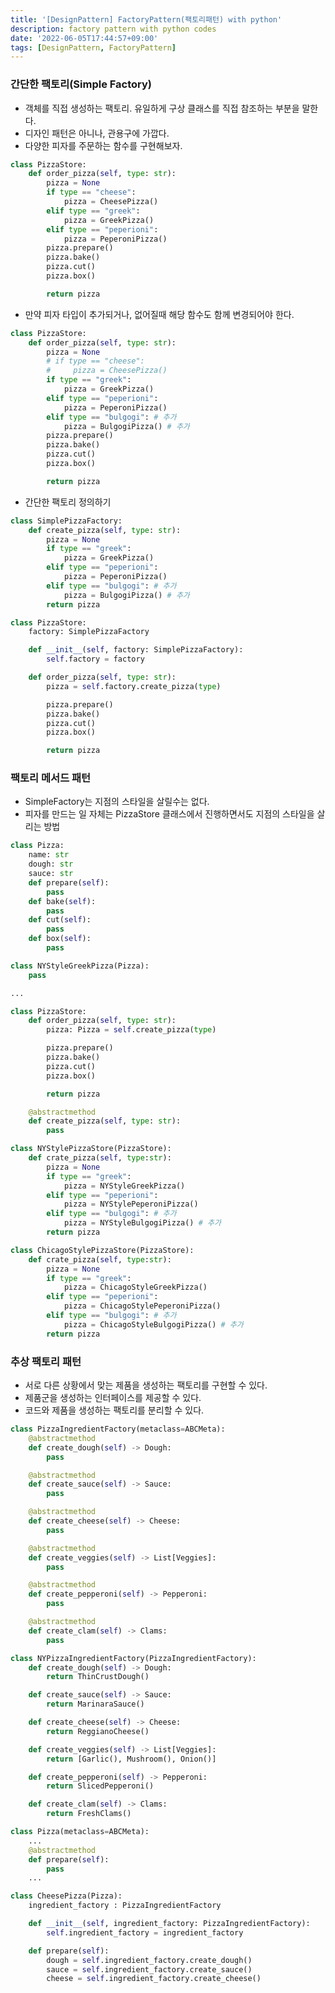 ```yaml
---
title: '[DesignPattern] FactoryPattern(팩토리패턴) with python'
description: factory pattern with python codes
date: '2022-06-05T17:44:57+09:00'
tags: [DesignPattern, FactoryPattern]
---
```


### 간단한 팩토리(Simple Factory)
- 객체를 직접 생성하는 팩토리. 유일하게 구상 클래스를 직접 참조하는 부분을 말한다.
- 디자인 패턴은 아니나, 관용구에 가깝다.
- 다양한 피자를 주문하는 함수를 구현해보자.
```python
class PizzaStore:
    def order_pizza(self, type: str):
        pizza = None
        if type == "cheese":
            pizza = CheesePizza()
        elif type == "greek":
            pizza = GreekPizza()
        elif type == "peperioni":
            pizza = PeperoniPizza()
        pizza.prepare()
        pizza.bake()
        pizza.cut()
        pizza.box()

        return pizza
```

- 만약 피자 타입이 추가되거나, 없어질때 해당 함수도 함께 변경되어야 한다.
```python
class PizzaStore:
    def order_pizza(self, type: str):
        pizza = None
        # if type == "cheese":
        #     pizza = CheesePizza()
        if type == "greek":
            pizza = GreekPizza()
        elif type == "peperioni":
            pizza = PeperoniPizza()
        elif type == "bulgogi": # 추가
            pizza = BulgogiPizza() # 추가
        pizza.prepare()
        pizza.bake()
        pizza.cut()
        pizza.box()

        return pizza
```

- 간단한 팩토리 정의하기

```python
class SimplePizzaFactory:
    def create_pizza(self, type: str):
        pizza = None
        if type == "greek":
            pizza = GreekPizza()
        elif type == "peperioni":
            pizza = PeperoniPizza()
        elif type == "bulgogi": # 추가
            pizza = BulgogiPizza() # 추가
        return pizza
```

```python
class PizzaStore:
    factory: SimplePizzaFactory

    def __init__(self, factory: SimplePizzaFactory):
        self.factory = factory

    def order_pizza(self, type: str):
        pizza = self.factory.create_pizza(type)

        pizza.prepare()
        pizza.bake()
        pizza.cut()
        pizza.box()

        return pizza
```

### 팩토리 메서드 패턴
- SimpleFactory는 지점의 스타일을 살릴수는 없다.
- 피자를 만드는 일 자체는 PizzaStore 클래스에서 진행하면서도 지점의 스타일을 살리는 방법

```python
class Pizza:
    name: str
    dough: str
    sauce: str
    def prepare(self):
        pass
    def bake(self):
        pass
    def cut(self):
        pass
    def box(self):
        pass

class NYStyleGreekPizza(Pizza):
    pass

...

class PizzaStore:
    def order_pizza(self, type: str):
        pizza: Pizza = self.create_pizza(type)

        pizza.prepare()
        pizza.bake()
        pizza.cut()
        pizza.box()

        return pizza

    @abstractmethod
    def create_pizza(self, type: str):
        pass

class NYStylePizzaStore(PizzaStore):
    def crate_pizza(self, type:str):
        pizza = None
        if type == "greek":
            pizza = NYStyleGreekPizza()
        elif type == "peperioni":
            pizza = NYStylePeperoniPizza()
        elif type == "bulgogi": # 추가
            pizza = NYStyleBulgogiPizza() # 추가
        return pizza

class ChicagoStylePizzaStore(PizzaStore):
    def crate_pizza(self, type:str):
        pizza = None
        if type == "greek":
            pizza = ChicagoStyleGreekPizza()
        elif type == "peperioni":
            pizza = ChicagoStylePeperoniPizza()
        elif type == "bulgogi": # 추가
            pizza = ChicagoStyleBulgogiPizza() # 추가
        return pizza
```

### 추상 팩토리 패턴
- 서로 다른 상황에서 맞는 제품을 생성하는 팩토리를 구현할 수 있다.
- 제품군을 생성하는 인터페이스를 제공할 수 있다.
- 코드와 제품을 생성하는 팩토리를 분리할 수 있다.

```python
class PizzaIngredientFactory(metaclass=ABCMeta):
    @abstractmethod
    def create_dough(self) -> Dough:
        pass

    @abstractmethod
    def create_sauce(self) -> Sauce:
        pass

    @abstractmethod
    def create_cheese(self) -> Cheese:
        pass

    @abstractmethod
    def create_veggies(self) -> List[Veggies]:
        pass

    @abstractmethod
    def create_pepperoni(self) -> Pepperoni:
        pass

    @abstractmethod
    def create_clam(self) -> Clams:
        pass

class NYPizzaIngredientFactory(PizzaIngredientFactory):
    def create_dough(self) -> Dough:
        return ThinCrustDough()

    def create_sauce(self) -> Sauce:
        return MarinaraSauce()

    def create_cheese(self) -> Cheese:
        return ReggianoCheese()

    def create_veggies(self) -> List[Veggies]:
        return [Garlic(), Mushroom(), Onion()]

    def create_pepperoni(self) -> Pepperoni:
        return SlicedPepperoni()

    def create_clam(self) -> Clams:
        return FreshClams()

class Pizza(metaclass=ABCMeta):
    ...
    @abstractmethod
    def prepare(self):
        pass
    ...

class CheesePizza(Pizza):
    ingredient_factory : PizzaIngredientFactory

    def __init__(self, ingredient_factory: PizzaIngredientFactory):
        self.ingredient_factory = ingredient_factory

    def prepare(self):
        dough = self.ingredient_factory.create_dough()
        sauce = self.ingredient_factory.create_sauce()
        cheese = self.ingredient_factory.create_cheese()
```